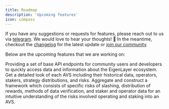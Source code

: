 ```yaml
---
title: Roadmap
description: 'Upcoming features'
icon: compass
---
```


If you have any suggestions or requests for features, please reach out to us via [telegram](https://t.me/eigenlayer). We would love to hear your thoughts! 🙏 In the meantime, checkout the [changelog](./changelog.mdx) for the latest update or [join our community](https://t.me/eigenlayer).

Below are the upcoming features that we are working on:

<Steps>
    <Step title='Data API (Released)'>
        Providing a set of base API endpoints for community users and developers
        to quickly access data and information about the EigenLayer ecosystem.
    </Step>
    <Step title='Individual AVS Pages'>
        Get a detailed look of each AVS including their historical data,
        operators, stakers, strategy distributions, and risks.
    </Step>
    <Step title='AVS Risk Framework'>
        Aggregate and construct a framework which consists of specific risks of
        slashing, distribution of rewards, methods of data verification, and
        staker and operator data for an intuitive understanding of the risks
        involved operating and staking into an AVS.
    </Step>
</Steps>
